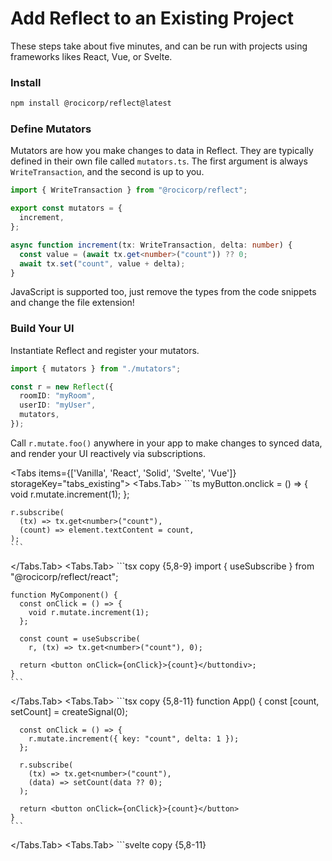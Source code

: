 
# Add Reflect to an Existing Project

These steps take about five minutes, and can be run with projects using frameworks likes React, Vue, or Svelte.

<Steps>

### Install

```bash copy
npm install @rocicorp/reflect@latest
```

### Define Mutators

Mutators are how you make changes to data in Reflect. They are typically defined in their own file called `mutators.ts`. The first argument is always `WriteTransaction`, and the second is up to you.

```ts filename="mutators.ts" copy
import { WriteTransaction } from "@rocicorp/reflect";

export const mutators = {
  increment,
};

async function increment(tx: WriteTransaction, delta: number) {
  const value = (await tx.get<number>("count")) ?? 0;
  await tx.set("count", value + delta);
}
```

<Callout type="info">
  JavaScript is supported too, just remove the types from the code snippets and
  change the file extension!
</Callout>

### Build Your UI

Instantiate Reflect and register your mutators.

```ts copy
import { mutators } from "./mutators";

const r = new Reflect({
  roomID: "myRoom",
  userID: "myUser",
  mutators,
});
```

Call `r.mutate.foo()` anywhere in your app to make changes to synced data, and render your UI reactively via subscriptions.

<Tabs items={['Vanilla', 'React', 'Solid', 'Svelte', 'Vue']} storageKey="tabs_existing">
  <Tabs.Tab>
    ```ts
    myButton.onclick = () => {
      void r.mutate.increment(1);
    };

    r.subscribe(
      (tx) => tx.get<number>("count"),
      (count) => element.textContent = count,
    );
    ```

</Tabs.Tab>
  <Tabs.Tab>
    ```tsx copy {5,8-9}
    import { useSubscribe } from "@rocicorp/reflect/react";

    function MyComponent() {
      const onClick = () => {
        void r.mutate.increment(1);
      };

      const count = useSubscribe(
        r, (tx) => tx.get<number>("count"), 0);

      return <button onClick={onClick}>{count}</buttondiv>;
    }
    ```

  </Tabs.Tab>
  <Tabs.Tab>
    ```tsx  copy {5,8-11}
    function App() {
      const [count, setCount] = createSignal(0);

      const onClick = () => {
        r.mutate.increment({ key: "count", delta: 1 });
      };

      r.subscribe(
        (tx) => tx.get<number>("count"),
        (data) => setCount(data ?? 0);
      );

      return <button onClick={onClick}>{count}</button>
    }
    ```

</Tabs.Tab>
  <Tabs.Tab>
    ```svelte  copy {5,8-11}
    <script lang="ts">
    let count: number = 0

    const onClick = () => {
      r.mutate.increment({ key: "count", delta: 1 });
    };

    r.subscribe(
      (tx) => tx.get<number>("count"),
      (data) => count = (data ?? 0),
    );
    </script>

    <button on:click={onClick}>{count}</button>
    ```

</Tabs.Tab>
  <Tabs.Tab>
    ```vue  copy {5,8-11}
    <script setup lang="ts">
    const count = ref(0)

    const onClick = () => {
      r.mutate.increment({ key: "count", delta: 1 });
    };

    r.subscribe(
      (tx) => tx.get<number>("count"),
      (data) => count.value = data ?? 0;
    );
    </script>

    <template>
      <button @click="onClick">{{ count }}</button>
    </template>
    ```

</Tabs.Tab>
</Tabs>

### Sync

Reflect runs your mutators on the server-side too. This is how it achieves [server-authority](https://rocicorp.dev/blog/ready-player-two).

To register your mutators with the server, create a new directory called `reflect-server` and add an `index.ts` file to it. This will be the entrypoint to your server code.

```ts filename="reflect-server/index.ts" copy
import { mutators } from "../mutators";

export function makeOptions() {
  return {
    mutators,
  };
}
```

Your Reflect server will run in a bare JS environment without the DOM. Add a `tsconfig.json` file that tells TypeScript about this:

```json filename="reflect-server/tsconfig.json"
{
  "compilerOptions": {
    "lib": ["esnext"],
    "moduleResolution": "node",
    "declaration": true,
    "incremental": true
  },
  "include": ["**/*.ts"]
}
```

### Develop

Run the development server and update the Reflect constructor to talk to it:

```bash copy
npx reflect dev
```

```ts copy {2}
const r = new Reflect({
  server: "http://localhost:3000",
  roomID: "myRoom",
  mutators,
});
```

Now your app should sync changes to Reflect state live across tabs and browsers on the local machine.

### Deploy

To sync between clients on different computers, deploy your server to `reflect-server.net`:

```bash copy
npx reflect publish
```

And update your Reflect constructor to talk to the production server instead:

```ts copy {2}
const r = new Reflect({
  server: "https://my-app-my-team.reflect-server.net",
  roomID: "myRoom",
  mutators,
```

</Steps>

## Next Steps

You now know the essential principles of Reflect 🎉. Now it's time to learn more about how to use it in your app.

<Cards>
  <Card icon={<HowTo />} title="Learn to use Reflect" href="/rooms" />
  <Card icon={<Examples />} title="Browse example apps" href="/examples" />
  <Card
    icon={<HowTo />}
    title="Understand Reflect's design"
    href="https://rocicorp.dev/blog/ready-player-two"
  />
</Cards>

Have a question? Feel free to [reach out to us](mailto://hi@reflect.net).
